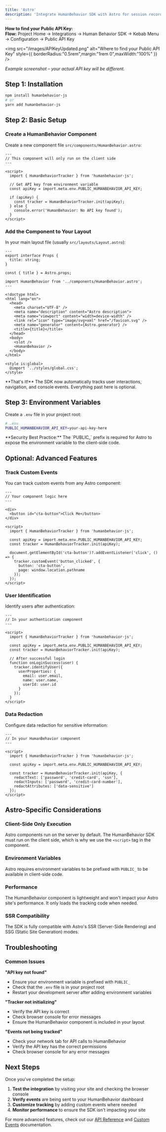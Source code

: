 ```yaml
---
title: 'Astro'
description: 'Integrate HumanBehavior SDK with Astro for session recording and analytics.'
---
```


<Expandable title="How to get your API Key">
<Info>
  <strong>How to find your Public API Key:</strong><br/>
  <b>Flow:</b> Project Home → Integrations → Human Behavior SDK → Kebab Menu → Configuration → Public API Key
</Info>

<img
  src="/images/APIKeyUpdated.png"
  alt="Where to find your Public API Key"
  style={{ borderRadius:"0.5rem",margin:"1rem 0",maxWidth:"100%" }}
/>

<p style={{ fontSize: '0.95em', color: '#888', marginTop: '-0.5rem', marginBottom: '1.5rem' }}><em>Example screenshot – your actual API key will be different.</em></p>
</Expandable>

## Step 1: Installation

```bash
npm install humanbehavior-js
# or
yarn add humanbehavior-js
```

## Step 2: Basic Setup

### Create a HumanBehavior Component

Create a new component file `src/components/HumanBehavior.astro`:

```astro
---
// This component will only run on the client side
---

<script>
  import { HumanBehaviorTracker } from 'humanbehavior-js';
  
  // Get API key from environment variable
  const apiKey = import.meta.env.PUBLIC_HUMANBEHAVIOR_API_KEY;
  
  if (apiKey) {
    const tracker = HumanBehaviorTracker.init(apiKey);
  } else {
    console.error('HumanBehavior: No API key found');
  }
</script>
```

### Add the Component to Your Layout

In your main layout file (usually `src/layouts/Layout.astro`):

```astro
---
export interface Props {
  title: string;
}

const { title } = Astro.props;

import HumanBehavior from '../components/HumanBehavior.astro';
---

<!doctype html>
<html lang="en">
  <head>
    <meta charset="UTF-8" />
    <meta name="description" content="Astro description">
    <meta name="viewport" content="width=device-width" />
    <link rel="icon" type="image/svg+xml" href="/favicon.svg" />
    <meta name="generator" content={Astro.generator} />
    <title>{title}</title>
  </head>
  <body>
    <slot />
    <HumanBehavior />
  </body>
</html>

<style is:global>
  @import '../styles/global.css';
</style>
```

<Note>
  **That's it!** The SDK now automatically tracks user interactions, navigation, and console events. Everything past here is optional.
</Note>

## Step 3: Environment Variables

Create a `.env` file in your project root:

```bash
# .env
PUBLIC_HUMANBEHAVIOR_API_KEY=your-api-key-here
```

<Note>
  **Security Best Practice:** The `PUBLIC_` prefix is required for Astro to expose the environment variable to the client-side code.
</Note>

## Optional: Advanced Features

### Track Custom Events

You can track custom events from any Astro component:

```astro
---
// Your component logic here
---

<div>
  <button id="cta-button">Click Me</button>
</div>

<script>
  import { HumanBehaviorTracker } from 'humanbehavior-js';
  
  const apiKey = import.meta.env.PUBLIC_HUMANBEHAVIOR_API_KEY;
  const tracker = HumanBehaviorTracker.init(apiKey);
  
  document.getElementById('cta-button')?.addEventListener('click', () => {
    tracker.customEvent('button_clicked', {
      button: 'cta-button',
      page: window.location.pathname
    });
  });
</script>
```

### User Identification

Identify users after authentication:

```astro
---
// In your authentication component
---

<script>
  import { HumanBehaviorTracker } from 'humanbehavior-js';
  
  const apiKey = import.meta.env.PUBLIC_HUMANBEHAVIOR_API_KEY;
  const tracker = HumanBehaviorTracker.init(apiKey);
  
  // After successful login
  function onLoginSuccess(user) {
    tracker.identifyUser({
      userProperties: {
        email: user.email,
        name: user.name,
        userId: user.id
      }
    });
  }
</script>
```

### Data Redaction

Configure data redaction for sensitive information:

```astro
---
// In your HumanBehavior component
---

<script>
  import { HumanBehaviorTracker } from 'humanbehavior-js';
  
  const apiKey = import.meta.env.PUBLIC_HUMANBEHAVIOR_API_KEY;
  
  const tracker = HumanBehaviorTracker.init(apiKey, {
    redactText: ['password', 'credit-card', 'ssn'],
    redactInputs: ['password', 'credit-card-number'],
    redactAttributes: ['data-sensitive']
  });
</script>
```

## Astro-Specific Considerations

### Client-Side Only Execution

Astro components run on the server by default. The HumanBehavior SDK must run on the client side, which is why we use the `<script>` tag in the component.

### Environment Variables

Astro requires environment variables to be prefixed with `PUBLIC_` to be available in client-side code.

### Performance

The HumanBehavior component is lightweight and won't impact your Astro site's performance. It only loads the tracking code when needed.

### SSR Compatibility

The SDK is fully compatible with Astro's SSR (Server-Side Rendering) and SSG (Static Site Generation) modes.

## Troubleshooting

### Common Issues

**"API key not found"**
- Ensure your environment variable is prefixed with `PUBLIC_`
- Check that the `.env` file is in your project root
- Restart your development server after adding environment variables

**"Tracker not initializing"**
- Verify the API key is correct
- Check browser console for error messages
- Ensure the HumanBehavior component is included in your layout

**"Events not being tracked"**
- Check your network tab for API calls to HumanBehavior
- Verify the API key has the correct permissions
- Check browser console for any error messages

## Next Steps

Once you've completed the setup:

1. **Test the integration** by visiting your site and checking the browser console
2. **Verify events** are being sent to your HumanBehavior dashboard
3. **Customize tracking** by adding custom events where needed
4. **Monitor performance** to ensure the SDK isn't impacting your site

For more advanced features, check out our [API Reference](/api-reference/tracker) and [Custom Events](/core-features/custom-events) documentation.
